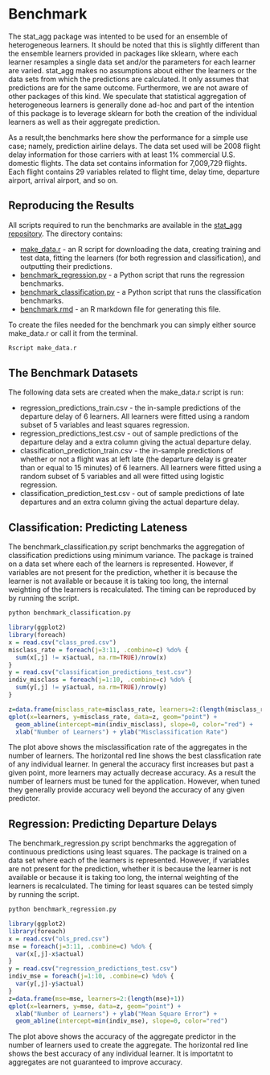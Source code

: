 # Benchmark

The stat_agg package was intented to be used for an ensemble of 
heterogeneous learners. It should be noted that this is slightly different
than the ensemble learners provided in packages like sklearn, where each
learner resamples a single data set and/or the parameters for each learner are
varied. stat_agg makes no assumptions about either the learners or
the data sets from which the predictions are calculated. It only assumes
that predictions are for the same outcome. Furthermore, we are not aware
of other packages of this kind. We speculate that statistical 
aggregation of heterogeneous learners is generally done ad-hoc and part of the
intention of this package is to leverage sklearn for both the creation
of the individual learners as well as their aggregate prediction. 

As a result,the benchmarks here show the performance for a simple use case;
namely, prediction airline delays. The data set used will be 2008 flight delay 
information for those carriers with at least 1% commercial U.S. domestic flights.
The data set contains information for 7,009,729 flights. Each flight contains 
29 variables related to flight time, delay time, departure airport, arrival 
airport, and so on.

## Reproducing the Results

All scripts required to run the benchmarks are available in the [stat_agg
repository](https://github.com/kaneplusplus/stat_agg/tree/master/benchmarks). The directory contains:

- [make_data.r](https://github.com/kaneplusplus/stat_agg/blob/master/benchmarks/make_data.r) - an R script for downloading the data, creating training and
test data, fitting the learners (for both regression and classification),
and outputting their predictions.
- [benchmark_regression.py](https://github.com/kaneplusplus/stat_agg/blob/master/benchmarks/benchmark_regression.py) - a Python script that runs the regression 
benchmarks.
- [benchmark_classification.py](https://github.com/kaneplusplus/stat_agg/blob/master/benchmarks/benchmark_classification.py) - a Python script that runs the 
classification benchmarks.
- [benchmark.rmd](https://github.com/kaneplusplus/stat_agg/blob/master/benchmarks/benchmark.rmd) - an R markdown file for generating this file.

To create the files needed for the benchmark you can simply either source 
make_data.r or call it from the terminal.
```bash
Rscript make_data.r
```

## The Benchmark Datasets

The following data sets are created when the make\_data.r script is run:

- regression_predictions_train.csv - the in-sample predictions of
the departure delay of 6 learners. All learners were fitted using a 
random subset of 5 variables and least squares regression. 
- regression_predictions_test.csv - out of sample predictions of the departure
delay and a extra column giving the actual departure delay.
- classification_prediction_train.csv - the in-sample predictions of whether
or not a flight was at left late (the departure delay is greater than or
equal to 15 minutes) of 6 learners. All learners were fitted using a
random subset of 5 variables and all were fitted using logistic regression.
- classification_prediction_test.csv - out of sample predictions of late
departures and an extra column giving the actual departure delay.

## Classification: Predicting Lateness

The benchmark_classification.py script benchmarks the aggregation of classification
predictions using minimum variance. The package is trained on a data set where
each of the learners is represented. However, if variables are not present
for the prediction, whether it is because the learner is not available or
because it is taking too long, the internal weighting of the learners is
recalculated. The timing can be reproduced by by running the script.

```bash
python benchmark_classification.py
```

```r
library(ggplot2)
library(foreach)
x = read.csv("class_pred.csv")
misclass_rate = foreach(j=3:11, .combine=c) %do% {
  sum(x[,j] != x$actual, na.rm=TRUE)/nrow(x)
}
y = read.csv("classification_predictions_test.csv")
indiv_misclass = foreach(j=1:10, .combine=c) %do% { 
  sum(y[,j] != y$actual, na.rm=TRUE)/nrow(y)
}

z=data.frame(misclass_rate=misclass_rate, learners=2:(length(misclass_rate)+1))
qplot(x=learners, y=misclass_rate, data=z, geom="point") +
  geom_abline(intercept=min(indiv_misclass), slope=0, color="red") +
  xlab("Number of Learners") + ylab("Misclassification Rate")
```

The plot above shows the misclassification rate of the aggregates
in the number of learners. The horizontal red line shows the
best classfication rate of any individual learner. In general 
the accuracy first increases but past a given point, more learners 
may actually decrease accuracy. As a result the number of learners must
be tuned for the application. However, when tuned they generally provide
accuracy well beyond the accuracy of any given predictor. 

## Regression: Predicting Departure Delays

The benchmark_regression.py script benchmarks the aggregation of continuous
predictions using least squares. The package is trained on a data set where
each of the learners is represented. However, if variables are not present
for the prediction, whether it is because the learner is not available or
because it is taking too long, the internal weighting of the learners is
recalculated. The timing for least squares can be tested simply by running 
the script.

```bash
python benchmark_regression.py
```

```r
library(ggplot2)
library(foreach)
x = read.csv("ols_pred.csv")
mse = foreach(j=3:11, .combine=c) %do% {
  var(x[,j]-x$actual)
}
y = read.csv("regression_predictions_test.csv")
indiv_mse = foreach(j=1:10, .combine=c) %do% { 
  var(y[,j]-y$actual)
}
z=data.frame(mse=mse, learners=2:(length(mse)+1))
qplot(x=learners, y=mse, data=z, geom="point") +
  xlab("Number of Learners") + ylab("Mean Square Error") +
  geom_abline(intercept=min(indiv_mse), slope=0, color="red")
```

The plot above shows the accuracy of the aggregate predictor in the number
of learners used to create the aggregate. The horizontal red line shows the
best accuracy of any individual learner. It is importatnt to aggregates are not guaranteed to improve accuracy. 
